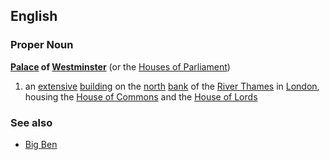 ==English==
===Proper Noun===
{{wikipedia}}
'''[[Palace]] of [[Westminster]]'''  (or the [[Houses of Parliament]])
#an [[extensive]] [[building]] on the [[north]] [[bank]] of the [[River Thames]] in [[London]], housing the [[House of Commons]] and the [[House of Lords]]
===See also===
*[[Big Ben]]